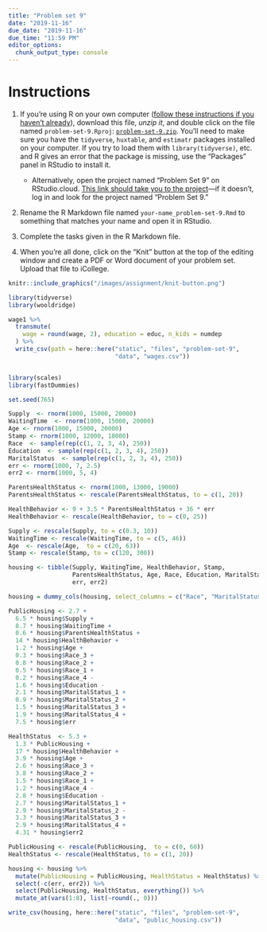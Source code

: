 ```yaml
---
title: "Problem set 9"
date: "2019-11-16"
due_date: "2019-11-16"
due_time: "11:59 PM"
editor_options: 
  chunk_output_type: console
---
```


# Instructions

1. If you're using R on your own computer ([follow these instructions if you haven't already](/install/)), download this file, *unzip it*, and double click on the file named `problem-set-9.Rproj`: [<i class="fas fa-file-archive"></i> `problem-set-9.zip`](/files/problem-set-9.zip). You'll need to make sure you have the `tidyverse`, `huxtable`, and `estimatr` packages installed on your computer. If you try to load them with `library(tidyverse)`, etc. and R gives an error that the package is missing, use the "Packages" panel in RStudio to install it.
    - Alternatively, open the project named "Problem Set 9" on RStudio.cloud. [This link should take you to the project](https://rstudio.cloud/spaces/26160/project/705520)—if it doesn't, log in and look for the project named "Problem Set 9."

2. Rename the R Markdown file named `your-name_problem-set-9.Rmd` to something that matches your name and open it in RStudio.

3. Complete the tasks given in the R Markdown file.

4. When you're all done, click on the "Knit" button at the top of the editing window and create a PDF or Word document of your problem set. Upload that file to iCollege.

```r
knitr::include_graphics("/images/assignment/knit-button.png")
```

```r
library(tidyverse)
library(wooldridge)

wage1 %>%
  transmute(
    wage = round(wage, 2), education = educ, n_kids = numdep
  ) %>%
  write_csv(path = here::here("static", "files", "problem-set-9", 
                              "data", "wages.csv"))


library(scales)
library(fastDummies)

set.seed(765)

Supply  <- rnorm(1000, 15000, 20000)
WaitingTime  <- rnorm(1000, 15000, 20000)
Age <- rnorm(1000, 15000, 20000)
Stamp <- rnorm(1000, 12000, 18000)
Race  <- sample(rep(c(1, 2, 3, 4), 250))
Education  <- sample(rep(c(1, 2, 3, 4), 250))
MaritalStatus  <- sample(rep(c(1, 2, 3, 4), 250))
err <- rnorm(1000, 7, 2.5)
err2 <- rnorm(1000, 5, 4)

ParentsHealthStatus <- rnorm(1000, 13000, 19000)
ParentsHealthStatus <- rescale(ParentsHealthStatus, to = c(1, 20))

HealthBehavior <- 9 + 3.5 * ParentsHealthStatus + 36 * err
HealthBehavior <- rescale(HealthBehavior, to = c(0, 25))

Supply <- rescale(Supply, to = c(0.3, 10))    
WaitingTime <- rescale(WaitingTime, to = c(5, 46))   
Age  <- rescale(Age,  to = c(20, 63)) 
Stamp <- rescale(Stamp, to = c(120, 300))

housing <- tibble(Supply, WaitingTime, HealthBehavior, Stamp, 
                  ParentsHealthStatus, Age, Race, Education, MaritalStatus, 
                  err, err2)

housing = dummy_cols(housing, select_columns = c("Race", "MaritalStatus"))

PublicHousing <- 2.7 + 
  6.5 * housing$Supply + 
  8.7 * housing$WaitingTime + 
  0.6 * housing$ParentsHealthStatus + 
  14 * housing$HealthBehavior +
  1.2 * housing$Age + 
  0.3 * housing$Race_3 + 
  0.8 * housing$Race_2 + 
  0.5 * housing$Race_1 + 
  0.2 * housing$Race_4 -
  1.6 * housing$Education - 
  2.1 * housing$MaritalStatus_1 + 
  0.9 * housing$MaritalStatus_2 + 
  1.5 * housing$MaritalStatus_3 + 
  1.9 * housing$MaritalStatus_4 +
  7.5 * housing$err

HealthStatus  <- 5.3 + 
  1.3 * PublicHousing +
  17 * housing$HealthBehavior +
  3.9 * housing$Age + 
  2.6 * housing$Race_3 + 
  3.8 * housing$Race_2 + 
  1.5 * housing$Race_1 + 
  1.2 * housing$Race_4 -
  2.8 * housing$Education - 
  2.7 * housing$MaritalStatus_1 + 
  2.9 * housing$MaritalStatus_2 - 
  3.3 * housing$MaritalStatus_3 + 
  2.9 * housing$MaritalStatus_4 +
  4.31 * housing$err2

PublicHousing <- rescale(PublicHousing,  to = c(0, 60)) 
HealthStatus <- rescale(HealthStatus, to = c(1, 20))    

housing <- housing %>% 
  mutate(PublicHousing = PublicHousing, HealthStatus = HealthStatus) %>% 
  select(-c(err, err2)) %>% 
  select(PublicHousing, HealthStatus, everything()) %>% 
  mutate_at(vars(1:8), list(~round(., 0)))

write_csv(housing, here::here("static", "files", "problem-set-9", 
                              "data", "public_housing.csv"))
```
